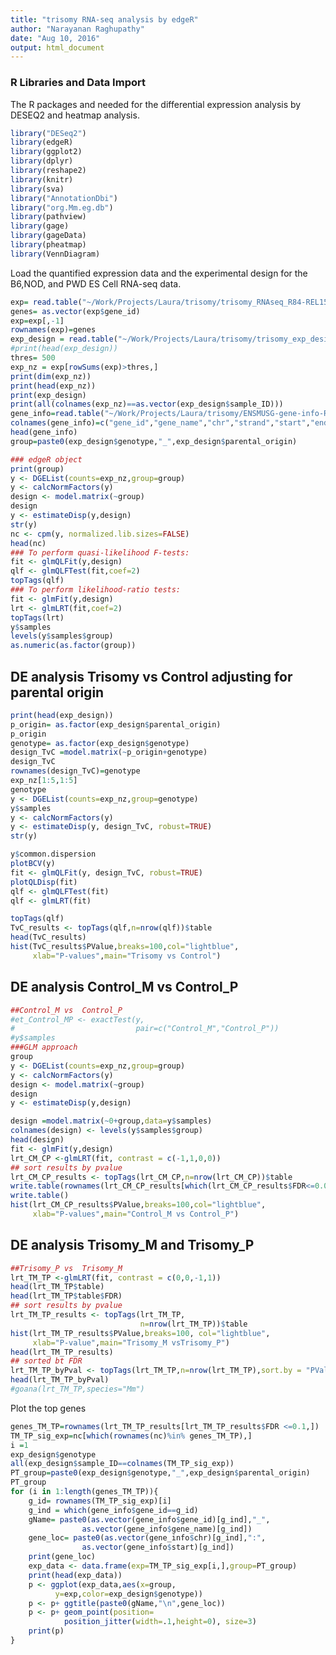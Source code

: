 ```yaml
---
title: "trisomy RNA-seq analysis by edgeR"
author: "Narayanan Raghupathy"
date: "Aug 10, 2016"
output: html_document
---
```


### R Libraries and Data Import
The R packages and needed for the differential expression analysis by DESEQ2 and heatmap analysis.
```r
library("DESeq2")
library(edgeR)
library(ggplot2)
library(dplyr)
library(reshape2)
library(knitr)
library(sva)
library("AnnotationDbi")
library("org.Mm.eg.db")
library(pathview)
library(gage)
library(gageData)
library(pheatmap)
library(VennDiagram)
```

Load the quantified expression data and the experimental design for the B6,NOD, and PWD ES Cell RNA-seq data.

```r
exp= read.table("~/Work/Projects/Laura/trisomy/trisomy_RNAseq_R84-REL1505_EMASE_pe_counts.tsv",header=TRUE)
genes= as.vector(exp$gene_id)
exp=exp[,-1]
rownames(exp)=genes
exp_design = read.table("~/Work/Projects/Laura/trisomy/trisomy_exp_design.tsv", header=TRUE)
#print(head(exp_design))
thres= 500 
exp_nz = exp[rowSums(exp)>thres,]
print(dim(exp_nz))
print(head(exp_nz))
print(exp_design)
print(all(colnames(exp_nz)==as.vector(exp_design$sample_ID)))
gene_info=read.table("~/Work/Projects/Laura/trisomy/ENSMUSG-gene-info-R84.tsv", header=F)
colnames(gene_info)=c("gene_id","gene_name","chr","strand","start","end")
head(gene_info)
group=paste0(exp_design$genotype,"_",exp_design$parental_origin)
```

```r
### edgeR object
print(group)
y <- DGEList(counts=exp_nz,group=group)
y <- calcNormFactors(y)
design <- model.matrix(~group)
design
y <- estimateDisp(y,design)
str(y)
nc <- cpm(y, normalized.lib.sizes=FALSE)
head(nc)
### To perform quasi-likelihood F-tests:
fit <- glmQLFit(y,design)
qlf <- glmQLFTest(fit,coef=2)
topTags(qlf)
### To perform likelihood-ratio tests:
fit <- glmFit(y,design)
lrt <- glmLRT(fit,coef=2)
topTags(lrt)
y$samples
levels(y$samples$group)
as.numeric(as.factor(group))
```

DE analysis **Trisomy** vs **Control** adjusting for parental origin
------------------------------------------
```r
print(head(exp_design))
p_origin= as.factor(exp_design$parental_origin)
p_origin
genotype= as.factor(exp_design$genotype)
design_TvC =model.matrix(~p_origin+genotype)
design_TvC
rownames(design_TvC)=genotype
exp_nz[1:5,1:5]
genotype
y <- DGEList(counts=exp_nz,group=genotype)
y$samples
y <- calcNormFactors(y)
y <- estimateDisp(y, design_TvC, robust=TRUE)
str(y)

y$common.dispersion
plotBCV(y)
fit <- glmQLFit(y, design_TvC, robust=TRUE)
plotQLDisp(fit)
qlf <- glmQLFTest(fit)
qlf <- glmLRT(fit)

topTags(qlf)
TvC_results <- topTags(qlf,n=nrow(qlf))$table
head(TvC_results)
hist(TvC_results$PValue,breaks=100,col="lightblue",
     xlab="P-values",main="Trisomy vs Control")
```

DE analysis **Control_M** vs **Control_P**
----------------------------------------

```r
##Control_M vs  Control_P
#et_Control_MP <- exactTest(y, 
#                           pair=c("Control_M","Control_P"))
#y$samples
###GLM approach
group
y <- DGEList(counts=exp_nz,group=group)
y <- calcNormFactors(y)
design <- model.matrix(~group)
design
y <- estimateDisp(y,design)

design =model.matrix(~0+group,data=y$samples)
colnames(design) <- levels(y$samples$group)
head(design)
fit <- glmFit(y,design)
lrt_CM_CP <-glmLRT(fit, contrast = c(-1,1,0,0))
## sort results by pvalue
lrt_CM_CP_results <- topTags(lrt_CM_CP,n=nrow(lrt_CM_CP))$table
write.table(rownames(lrt_CM_CP_results[which(lrt_CM_CP_results$FDR<=0.05),]),"~/Work/Projects/Laura/trisomy/Control_MvsP_genes_FDR5.txt",row.names = FALSE,col.names=FALSE)
write.table()
hist(lrt_CM_CP_results$PValue,breaks=100,col="lightblue",
     xlab="P-values",main="Control_M vs Control_P")
```

DE analysis **Trisomy_M** and **Trisomy_P**
------------------------------------------

```r
##Trisomy_P vs  Trisomy_M
lrt_TM_TP <-glmLRT(fit, contrast = c(0,0,-1,1))
head(lrt_TM_TP$table)
head(lrt_TM_TP$table$FDR)
## sort results by pvalue
lrt_TM_TP_results <- topTags(lrt_TM_TP,
                             n=nrow(lrt_TM_TP))$table
hist(lrt_TM_TP_results$PValue,breaks=100, col="lightblue",
     xlab="P-value",main="Trisomy_M vsTrisomy_P")
head(lrt_TM_TP_results)
## sorted bt FDR
lrt_TM_TP_byPval <- topTags(lrt_TM_TP,n=nrow(lrt_TM_TP),sort.by = "PValue")$table
head(lrt_TM_TP_byPval)
#goana(lrt_TM_TP,species="Mm")
```
Plot the top genes
```r
genes_TM_TP=rownames(lrt_TM_TP_results[lrt_TM_TP_results$FDR <=0.1,])
TM_TP_sig_exp=nc[which(rownames(nc)%in% genes_TM_TP),]
i =1
exp_design$genotype
all(exp_design$sample_ID==colnames(TM_TP_sig_exp))
PT_group=paste0(exp_design$genotype,"_",exp_design$parental_origin)
PT_group
for (i in 1:length(genes_TM_TP)){
    g_id= rownames(TM_TP_sig_exp)[i]
    g_ind = which(gene_info$gene_id==g_id)
    gName= paste0(as.vector(gene_info$gene_id)[g_ind],"_",
                as.vector(gene_info$gene_name)[g_ind])
    gene_loc= paste0(as.vector(gene_info$chr)[g_ind],":",
                as.vector(gene_info$start)[g_ind])
    print(gene_loc)
    exp_data <- data.frame(exp=TM_TP_sig_exp[i,],group=PT_group)
    print(head(exp_data))
    p <- ggplot(exp_data,aes(x=group,
          y=exp,color=exp_design$genotype)) 
    p <- p+ ggtitle(paste0(gName,"\n",gene_loc))
    p <- p+ geom_point(position=
            position_jitter(width=.1,height=0), size=3)
    print(p)
}

```

